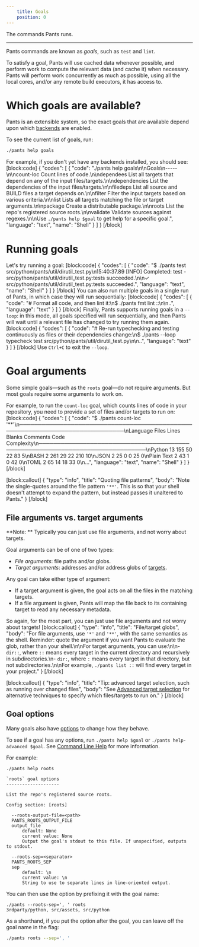 ```yaml
---
    title: Goals
    position: 0
---
```


The commands Pants runs.

---

Pants commands are known as _goals_, such as `test` and `lint`.

To satisfy a goal, Pants will use cached data whenever possible, and perform work to compute the relevant data (and cache it) when necessary. Pants will perform work concurrently as much as possible, using all the local cores, and/or any remote build executors, it has access to.

# Which goals are available?

Pants is an extensible system, so the exact goals that are available depend upon which [backends](doc:enabling-backends)  are enabled.

To see the current list of goals, run:

```bash
./pants help goals
```

For example, if you don't yet have any backends installed, you should see:
[block:code]
{
  "codes": [
    {
      "code": "./pants help goals\n\nGoals\n-----\n\ncount-loc     Count lines of code.\n\ndependees     List all targets that depend on any of the input files/targets.\n\ndependencies  List the dependencies of the input files/targets.\n\nfiledeps      List all source and BUILD files a target depends on.\n\nfilter        Filter the input targets based on various criteria.\n\nlist          Lists all targets matching the file or target arguments.\n\npackage       Create a distributable package.\n\nroots         List the repo's registered source roots.\n\nvalidate      Validate sources against regexes.\n\nUse `./pants help $goal` to get help for a specific goal.",
      "language": "text",
      "name": "Shell"
    }
  ]
}
[/block]
# Running goals

Let's try running a goal:
[block:code]
{
  "codes": [
    {
      "code": "$ ./pants test src/python/pants/util/dirutil_test.py\n15:40:37.89 [INFO] Completed: test - src/python/pants/util/dirutil_test.py:tests succeeded.\n\n✓ src/python/pants/util/dirutil_test.py:tests succeeded.",
      "language": "text",
      "name": "Shell"
    }
  ]
}
[/block]
You can also run multiple goals in a single run of Pants, in which case they will run sequentially:
[block:code]
{
  "codes": [
    {
      "code": "# Format all code, and then lint it:\n$ ./pants fmt lint ::\n\n..",
      "language": "text"
    }
  ]
}
[/block]
Finally, Pants supports running goals in a `--loop`: in this mode, all goals specified will run sequentially, and then Pants will wait until a relevant file has changed to try running them again.
[block:code]
{
  "codes": [
    {
      "code": "# Re-run typechecking and testing continuously as files or their dependencies change:\n$ ./pants --loop typecheck test src/python/pants/util/dirutil_test.py\n\n..",
      "language": "text"
    }
  ]
}
[/block]
Use `Ctrl+C` to exit the `--loop`.

# Goal arguments

Some simple goals—such as the `roots` goal—do not require arguments. But most goals require some arguments to work on. 

For example, to run the `count-loc` goal, which counts lines of code in your repository, you need to provide a set of files and/or targets to run on:
[block:code]
{
  "codes": [
    {
      "code": "$ ./pants count-loc '**'\n───────────────────────────────────────────────────────────────────────────────\nLanguage                 Files     Lines   Blanks  Comments     Code Complexity\n───────────────────────────────────────────────────────────────────────────────\nPython                      13       155       50        22       83          5\nBASH                         2       261       29        22      210         10\nJSON                         2        25        0         0       25          0\nPlain Text                   2        43        1         0       42          0\nTOML                         2        65       14        18       33          0\n...",
      "language": "text",
      "name": "Shell"
    }
  ]
}
[/block]

[block:callout]
{
  "type": "info",
  "title": "Quoting file patterns",
  "body": "Note the single-quotes around the file pattern `'**'`. This is so that your shell doesn't attempt to expand the pattern, but instead passes it unaltered to Pants."
}
[/block]
## File arguments vs. target arguments

**Note: ** Typically you can just use file arguments, and not worry about targets.

Goal arguments can be of one of two types:

- *File arguments*: file paths and/or globs.
- *Target arguments*: addresses and/or address globs of [targets](doc:targets).

Any goal can take either type of argument: 

- If a target argument is given, the goal acts on all the files in the matching targets.
- If a file argument is given, Pants will map the file back to its containing target to read any necessary metadata. 

So again, for the most part, you can just use file arguments and not worry about targets!
[block:callout]
{
  "type": "info",
  "title": "File/target globs",
  "body": "For file arguments, use `'*'` and `'**'`, with the same semantics as the shell. Reminder: quote the argument if you want Pants to evaluate the glob, rather than your shell.\n\nFor target arguments, you can use:\n\n- `dir::`, where `::` means every target in the current directory and recursively in subdirectories.\n- `dir:`, where `:` means every target in that directory, but not subdirectories.\n\nFor example, `./pants list ::` will find every target in your project."
}
[/block]

[block:callout]
{
  "type": "info",
  "title": "Tip: advanced target selection, such as running over changed files",
  "body": "See [Advanced target selection](doc:advanced-target-selection) for alternative techniques to specify which files/targets to run on."
}
[/block]
## Goal options

Many goals also have [options](doc:options) to change how they behave. 

To see if a goal has any options, run `./pants help $goal` or `./pants help-advanced $goal`. See [Command Line Help](doc:getting-help) for more information.

For example:

```
./pants help roots

`roots` goal options
--------------------

List the repo's registered source roots.

Config section: [roots]

  --roots-output-file=<path>
  PANTS_ROOTS_OUTPUT_FILE
  output_file
      default: None
      current value: None
      Output the goal's stdout to this file. If unspecified, outputs to stdout.

  --roots-sep=<separator>
  PANTS_ROOTS_SEP
  sep
      default: \n
      current value: \n
      String to use to separate lines in line-oriented output.
```

You can then use the option by prefixing it with the goal name:

```
./pants --roots-sep=', ' roots
3rdparty/python, src/assets, src/python
```

As a shorthand, if you put the option after the goal, you can leave off the goal name in the flag:

```bash
./pants roots --sep=', '
```